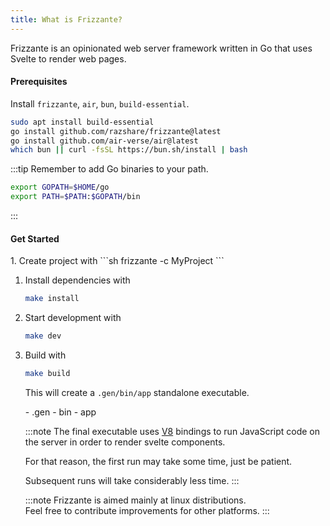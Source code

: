 ```yaml
---
title: What is Frizzante?
---
```



Frizzante is an opinionated web server framework written in Go that uses Svelte to render web pages.

#### Prerequisites

Install `frizzante`, `air`, `bun`, `build-essential`.

```sh
sudo apt install build-essential
go install github.com/razshare/frizzante@latest
go install github.com/air-verse/air@latest
which bun || curl -fsSL https://bun.sh/install | bash
```

:::tip
Remember to add Go binaries to your path.

```sh
export GOPATH=$HOME/go
export PATH=$PATH:$GOPATH/bin
```
:::

#### Get Started

<Steps>
1. Create project with
    ```sh
    frizzante -c MyProject
    ```

1. Install dependencies with
    ```sh
    make install
    ```

1. Start development with

    ```sh
    make dev
    ```

1. Build with

    ```sh
    make build
    ```

    This will create a `.gen/bin/app` standalone executable.

    <FileTree>
        - .gen
            - bin
                - app
    </FileTree>

    :::note
    The final executable uses [V8](https://v8.dev/) bindings to run 
    JavaScript code on the server in order to render svelte components.

    For that reason, the first run may take some time, just be patient.

    Subsequent runs will take considerably less time.
    :::

    :::note
    Frizzante is aimed mainly at linux distributions.\
    Feel free to contribute improvements for other platforms.
    :::
</Steps>
